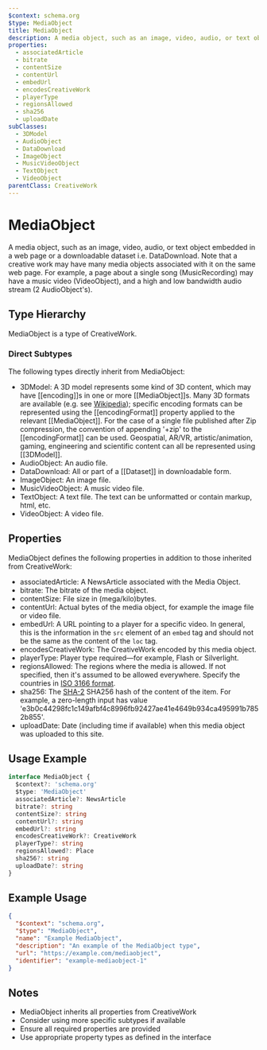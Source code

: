 ```yaml
---
$context: schema.org
$type: MediaObject
title: MediaObject
description: A media object, such as an image, video, audio, or text object embedded in a web page or a downloadable dataset i.e. DataDownload. Note that a creative work may have many media objects associated with it on the same web page. For example, a page about a single song (MusicRecording) may have a music video (VideoObject), and a high and low bandwidth audio stream (2 AudioObject's).
properties:
  - associatedArticle
  - bitrate
  - contentSize
  - contentUrl
  - embedUrl
  - encodesCreativeWork
  - playerType
  - regionsAllowed
  - sha256
  - uploadDate
subClasses:
  - 3DModel
  - AudioObject
  - DataDownload
  - ImageObject
  - MusicVideoObject
  - TextObject
  - VideoObject
parentClass: CreativeWork
---
```


# MediaObject

A media object, such as an image, video, audio, or text object embedded in a web page or a downloadable dataset i.e. DataDownload. Note that a creative work may have many media objects associated with it on the same web page. For example, a page about a single song (MusicRecording) may have a music video (VideoObject), and a high and low bandwidth audio stream (2 AudioObject's).

## Type Hierarchy

MediaObject is a type of CreativeWork.

### Direct Subtypes

The following types directly inherit from MediaObject:

- 3DModel: A 3D model represents some kind of 3D content, which may have [[encoding]]s in one or more [[MediaObject]]s. Many 3D formats are available (e.g. see [Wikipedia](https://en.wikipedia.org/wiki/Category:3D_graphics_file_formats)); specific encoding formats can be represented using the [[encodingFormat]] property applied to the relevant [[MediaObject]]. For the
case of a single file published after Zip compression, the convention of appending '+zip' to the [[encodingFormat]] can be used. Geospatial, AR/VR, artistic/animation, gaming, engineering and scientific content can all be represented using [[3DModel]].
- AudioObject: An audio file.
- DataDownload: All or part of a [[Dataset]] in downloadable form. 
- ImageObject: An image file.
- MusicVideoObject: A music video file.
- TextObject: A text file. The text can be unformatted or contain markup, html, etc.
- VideoObject: A video file.

## Properties

MediaObject defines the following properties in addition to those inherited from CreativeWork:

- associatedArticle: A NewsArticle associated with the Media Object.
- bitrate: The bitrate of the media object.
- contentSize: File size in (mega/kilo)bytes.
- contentUrl: Actual bytes of the media object, for example the image file or video file.
- embedUrl: A URL pointing to a player for a specific video. In general, this is the information in the ```src``` element of an ```embed``` tag and should not be the same as the content of the ```loc``` tag.
- encodesCreativeWork: The CreativeWork encoded by this media object.
- playerType: Player type required&#x2014;for example, Flash or Silverlight.
- regionsAllowed: The regions where the media is allowed. If not specified, then it's assumed to be allowed everywhere. Specify the countries in [ISO 3166 format](http://en.wikipedia.org/wiki/ISO_3166).
- sha256: The [SHA-2](https://en.wikipedia.org/wiki/SHA-2) SHA256 hash of the content of the item. For example, a zero-length input has value 'e3b0c44298fc1c149afbf4c8996fb92427ae41e4649b934ca495991b7852b855'.
- uploadDate: Date (including time if available) when this media object was uploaded to this site.

## Usage Example

```typescript
interface MediaObject {
  $context?: 'schema.org'
  $type: 'MediaObject'
  associatedArticle?: NewsArticle
  bitrate?: string
  contentSize?: string
  contentUrl?: string
  embedUrl?: string
  encodesCreativeWork?: CreativeWork
  playerType?: string
  regionsAllowed?: Place
  sha256?: string
  uploadDate?: string
}
```

## Example Usage

```json
{
  "$context": "schema.org",
  "$type": "MediaObject",
  "name": "Example MediaObject",
  "description": "An example of the MediaObject type",
  "url": "https://example.com/mediaobject",
  "identifier": "example-mediaobject-1"
}
```

## Notes

- MediaObject inherits all properties from CreativeWork
- Consider using more specific subtypes if available
- Ensure all required properties are provided
- Use appropriate property types as defined in the interface
